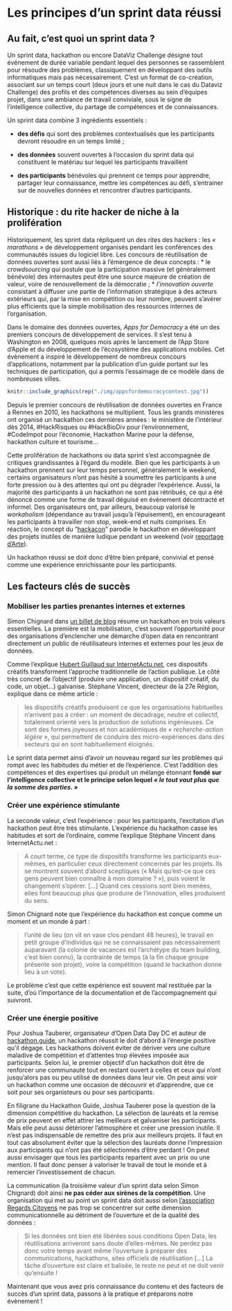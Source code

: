 # Les principes d’un sprint data réussi {#principes}

## Au fait, c'est quoi un sprint data ? 

Un sprint data, hackathon ou encore DataViz Challenge désigne tout événement de durée variable pendant lequel des personnes se rassemblent pour résoudre des problèmes, classiquement en développant des outils informatiques mais pas nécessairement. C'est un format de co-création, associant sur un temps court (deux jours et une nuit dans le cas du Dataviz Challenge) des profils et des compétences diverses au sein d'équipes projet, dans une ambiance de travail conviviale, sous le signe de l'intelligence collective, du partage de compétences et de connaissances. 

Un sprint data combine 3 ingrédients essentiels : 

* **des défis** qui sont des problèmes contextualisés que les participants devront résoudre en un temps limité ; 

* **des données** souvent ouvertes à l'occasion du sprint data qui constituent le matériau sur lequel les participants travaillent 

* **des participants** bénévoles qui prennent ce temps pour apprendre, partager leur connaissance, mettre les compétences au défi, s'entrainer sur de nouvelles données et rencontrer d'autres participants. 

## Historique : du rite hacker de niche à la prolifération 

Historiquement, les sprint data répliquent un des rites des hackers : les *« marathons »* de développement organisés pendant les conférences des communautés issues du logiciel libre. Les concours de réutilisation de données ouvertes sont aussi liés à l’émergence de deux concepts :
* le _crowdsourcing_ qui postule que la participation massive (et généralement bénévole) des internautes peut être une source majeure de création de valeur, voire de renouvellement de la démocratie ;
* _l’innovation ouverte_ consistant à diffuser une partie de l’information stratégique à des acteurs extérieurs qui, par la mise en compétition ou leur nombre, peuvent s'avérer plus efficients que la simple mobilisation des ressources internes de l'organisation.

Dans le domaine des données ouvertes, *Apps for Democracy* a été un des premiers concours de développement de services. Il s’est tenu à Washington en 2008, quelques mois après le lancement de l’App Store d’Apple et du développement de l’écosystème des applications mobiles. Cet évènement a inspiré le développement de nombreux concours d’applications, notamment par la publication d’un guide portant sur les techniques de participation, qui a permis l’essaimage de ce modèle dans de nombreuses villes. 

```r
knitr::include_graphics(rep("./img/appsfordemocracycontest.jpg"))
```

Depuis le premier concours de réutilisation de données ouvertes en France à Rennes en 2010, les hackathons se multiplient. Tous les grands ministères ont organisé un hackathon ces dernières années : le ministère de l’intérieur dès 2014, #HackRisques ou #HackBioDiv pour l’environnement, #CodeImpot pour l’économie, Hackathon Marine pour la défense, hackathon culture et tourisme… 

Cette prolifération de hackathons ou data sprint s’est accompagnée de critiques grandissantes à l’égard du modèle. Bien que les participants à un hackathon prennent sur leur temps personnel, généralement le weekend, certains organisateurs n’ont pas hésité à soumettre les participants à une forte pression ou à des attentes qui ont pu dégrader l’expérience. Aussi, la majorité des participants à un hackathon ne sont pas rétribués, ce qui a été dénoncé comme une forme de travail déguisé en évènement décontracté et informel. Des organisateurs ont, par ailleurs, beaucoup valorisé le *workaholism* (dépendance au travail jusqu’à l’épuisement), en encourageant les participants à travailler non stop, week-end et nuits comprises. En réaction, le concept du “[hackacon](http://www.hackacon.fr/)” parodie le hackathon en développant des projets inutiles de manière ludique pendant un weekend (voir [reportage d’Arte](http://tracks.arte.tv/fr/hackacon)). 

Un hackathon réussi se doit donc d’être bien préparé, convivial et pensé comme une expérience enrichissante pour les participants.

## Les facteurs clés de succès

### Mobiliser les parties prenantes internes et externes

Simon Chignard dans [un billet de blog](https://donneesouvertes.info/2013/01/08/un-hackaton-sinon-rien/) résume un hackathon en trois valeurs essentielles. La première est la mobilisation, c’est souvent l’opportunité pour des organisations d’enclencher une démarche d’open data en rencontrant directement un public de réutilisateurs internes et externes pour les jeux de données. 

Comme l’explique [Hubert Guillaud sur InternetActu.net](http://www.internetactu.net/2012/11/16/les-dispositifs-creatifs-en-questions-22-les-limites-a-la-creativite-collective/), ces dispositifs créatifs transforment l’approche traditionnelle de l’action publique. Le côté très concret de l’objectif (produire une application, un dispositif créatif, du code, un objet…) galvanise. Stéphane Vincent, directeur de la 27e Région, explique dans ce même article : 

> les dispositifs créatifs produisent ce que les organisations habituelles n’arrivent pas à créer : un moment de décadrage, neutre et collectif, totalement orienté vers la production de solutions ingénieuses. Ce sont des formes joyeuses et non académiques de *« recherche-action légère »*, qui permettent de conduire des micro-expériences dans des secteurs qui en sont habituellement éloignés. 

Le sprint data permet ainsi d’avoir un nouveau regard sur les problèmes qui rompt avec les habitudes du métier et de l’expérience. C’est l’addition des compétences et des expertises qui produit un mélange étonnant **fondé sur l’intelligence collective et le principe selon lequel *« le tout vaut plus que la somme des parties. »* **

### Créer une expérience stimulante

La seconde valeur, c’est l’expérience : pour les participants, l’excitation d’un hackathon peut être très stimulante. L’expérience du hackathon casse les habitudes et sort de l’ordinaire, comme l’explique Stéphane Vincent dans InternetActu.net : 

> A court terme, ce type de dispositifs transforme les participants eux-mêmes, en particulier ceux directement concernés par les projets. Ils se montrent souvent d’abord sceptiques (« Mais qu’est-ce que ces gens peuvent bien connaître à mon domaine ? »), puis voient le changement s’opérer. […] Quand ces cessions sont bien menées, elles font beaucoup plus que produire de l’innovation, elles produisent du sens.

Simon Chignard note que l’expérience du hackathon est conçue comme un moment et un monde à part : 

> l’unité de lieu (on vit en vase clos pendant 48 heures), le travail en petit groupe d’individus qui ne se connaissaient pas nécessairement auparavant (la colonie de vacances est l’archétype du team building, c’est bien connu), la contrainte de temps (à la fin chaque groupe présente son projet), voire la compétition (quand le hackathon donne lieu à un vote).

Le problème c’est que cette expérience est souvent mal restituée par la suite, d’où l’importance de la documentation et de l'accompagnement qui suivront. 

### Créer une énergie positive

Pour Joshua Tauberer, organisateur d’Open Data Day DC et auteur de [hackathon.guide](https://hackathon.guide/), un hackathon réussit le doit d’abord à l’énergie positive qu’il dégage. Les hackathons doivent éviter de dériver vers une culture maladive de compétition et d’attentes trop élevées imposée aux participants. Selon lui, le premier objectif d’un hackathon doit être de renforcer une communauté tout en restant ouvert à celles et ceux qui n’ont jusqu’alors pas ou peu utilisé de données dans leur vie. On peut ainsi voir un hackathon comme une occasion de découvrir et d’apprendre, que ce soit pour ses organisteurs ou pour ses participants.

En filigrane du Hackathon Guide, Joshua Tauberer pose la question de la dimension compétitive du hackathon. La sélection de lauréats et la remise de prix peuvent en effet attirer les meilleurs et galvaniser les participants. Mais elle peut aussi détériorer l’atmosphère et créer une pression inutile. Il n’est pas indispensable de remettre des prix aux meilleurs projets. Il faut en tout cas absolument éviter que la sélection des lauréats donne l’impression aux participants qui n’ont pas été sélectionnés d’être perdant ! On peut aussi envisager que tous les participants repartent avec un prix ou une mention. Il faut donc penser à valoriser le travail de tout le monde et à remercier l’investissement de chacun.

La communication (la troisième valeur d'un sprint data selon Simon Chignard) doit ainsi **ne pas céder aux sirènes de la compétition**. Une organisation qui met au point un sprint data doit aussi selon [l’association Regards Citoyens](https://www.regardscitoyens.org/apprenons-des-echecs-de-la-dila-episode-1-comment-faire-de-lopen-data/) ne pas trop se concentrer sur cette dimension communicationnelle au détriment de l’ouverture et de la qualité des données : 

> Si les données ont bien été libérées sous conditions Open Data, les réutilisations arriveront sans doute d’elles-mêmes. Ne perdez pas donc votre temps avant même l’ouverture à préparer des communications, hackathons, sites officiels de réutilisation […] La tâche d’ouverture est claire et balisée, le reste ne peut et ne doit venir qu’ensuite !

Maintenant que vous avez pris connaissance du contenu et des facteurs de succès d'un sprint data, passons à la pratique et préparons notre évènement !
